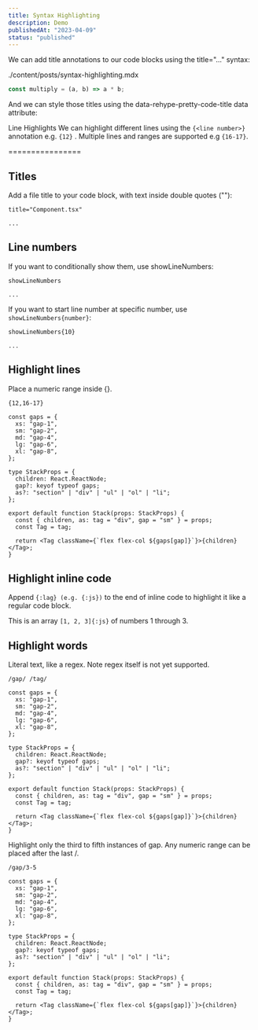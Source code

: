 ```yaml
---
title: Syntax Highlighting
description: Demo
publishedAt: "2023-04-09"
status: "published"
---
```


We can add title annotations to our code blocks using the title="..." syntax:

./content/posts/syntax-highlighting.mdx

```js title="multiply.js" showLineNumbers
const multiply = (a, b) => a * b;
```

And we can style those titles using the data-rehype-pretty-code-title data attribute:

Line Highlights
We can highlight different lines using the `{<line number>}` annotation e.g. `{12}` . Multiple lines and ranges are supported e.g `{16-17}`.

================

## Titles

Add a file title to your code block, with text inside double quotes (""):

`title="Component.tsx"`

```tsx title="Component.tsx"
...
```

## Line numbers

If you want to conditionally show them, use showLineNumbers:

`showLineNumbers`

```tsx title="Component.tsx" showLineNumbers
...
```

If you want to start line number at specific number, use `showLineNumbers{number}`:

`showLineNumbers{10}`

```tsx title="Component.tsx" showLineNumbers{10}
...
```

## Highlight lines

Place a numeric range inside {}.

`{12,16-17}`

```tsx showLineNumbers title="Stack.tsx" {12,16-17}
const gaps = {
  xs: "gap-1",
  sm: "gap-2",
  md: "gap-4",
  lg: "gap-6",
  xl: "gap-8",
};

type StackProps = {
  children: React.ReactNode;
  gap?: keyof typeof gaps;
  as?: "section" | "div" | "ul" | "ol" | "li";
};

export default function Stack(props: StackProps) {
  const { children, as: tag = "div", gap = "sm" } = props;
  const Tag = tag;

  return <Tag className={`flex flex-col ${gaps[gap]}`}>{children}</Tag>;
}
```

## Highlight inline code

Append `{:lag} (e.g. {:js})` to the end of inline code to highlight it like a regular code block.

This is an array `[1, 2, 3]{:js}` of numbers 1 through 3.

## Highlight words

Literal text, like a regex. Note regex itself is not yet supported.

`/gap/ /tag/`

```tsx showLineNumbers title="Stack.tsx" /gap/ /tag/
const gaps = {
  xs: "gap-1",
  sm: "gap-2",
  md: "gap-4",
  lg: "gap-6",
  xl: "gap-8",
};

type StackProps = {
  children: React.ReactNode;
  gap?: keyof typeof gaps;
  as?: "section" | "div" | "ul" | "ol" | "li";
};

export default function Stack(props: StackProps) {
  const { children, as: tag = "div", gap = "sm" } = props;
  const Tag = tag;

  return <Tag className={`flex flex-col ${gaps[gap]}`}>{children}</Tag>;
}
```

Highlight only the third to fifth instances of gap. Any numeric range can be placed after the last /.

`/gap/3-5`

```tsx showLineNumbers title="Stack.tsx" /gap/3-5
const gaps = {
  xs: "gap-1",
  sm: "gap-2",
  md: "gap-4",
  lg: "gap-6",
  xl: "gap-8",
};

type StackProps = {
  children: React.ReactNode;
  gap?: keyof typeof gaps;
  as?: "section" | "div" | "ul" | "ol" | "li";
};

export default function Stack(props: StackProps) {
  const { children, as: tag = "div", gap = "sm" } = props;
  const Tag = tag;

  return <Tag className={`flex flex-col ${gaps[gap]}`}>{children}</Tag>;
}
```
